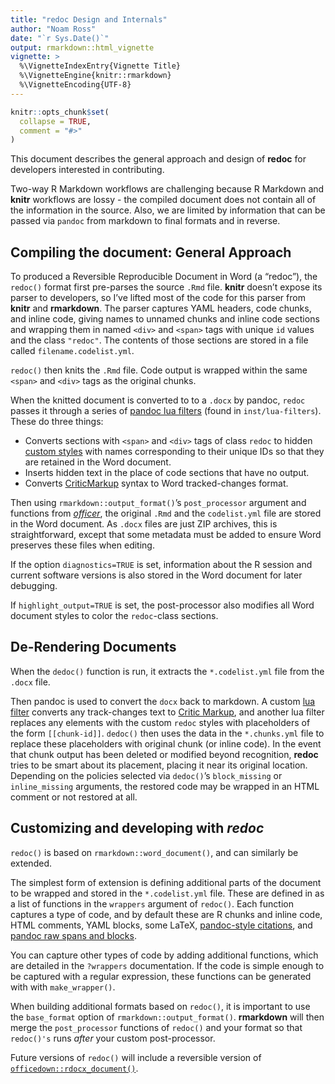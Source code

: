 ```yaml
---
title: "redoc Design and Internals"
author: "Noam Ross"
date: "`r Sys.Date()`"
output: rmarkdown::html_vignette
vignette: >
  %\VignetteIndexEntry{Vignette Title}
  %\VignetteEngine{knitr::rmarkdown}
  %\VignetteEncoding{UTF-8}
---
```


```r
knitr::opts_chunk$set(
  collapse = TRUE,
  comment = "#>"
)
```

This document describes the general approach and design of **redoc** for
developers interested in contributing.

Two-way R Markdown workflows are challenging because R Markdown and **knitr**
workflows are lossy - the compiled document does not contain all of the information
in the source.  Also, we are limited by information that can be passed via
`pandoc` from markdown to final formats and in reverse. 

## Compiling the document: General Approach

To produced a Reversible Reproducible Document in Word (a "redoc"), the
`redoc()` format first pre-parses the source `.Rmd` file.  **knitr**
doesn't expose its parser to developers, so I've lifted most of the code for
this parser from **knitr** and **rmarkdown**. The parser captures YAML headers,
code chunks, and inline code, giving names to unnamed chunks and inline code 
sections and wrapping them in named `<div>` and `<span>` tags with unique `id`
values and the class `"redoc"`.  The contents of
those sections are stored in a file called `filename.codelist.yml`. 

`redoc()` then knits the `.Rmd` file. Code output is wrapped within the same
`<span>` and `<div>` tags as the original chunks.  

When the knitted document is converted to to a `.docx` by pandoc, `redoc`
passes it through a series of
[pandoc lua filters](https://pandoc.org/lua-filters.html) (found in `inst/lua-filters`).
These do three things:

-  Converts sections with `<span>` and `<div>` tags of class `redoc` to hidden
   [custom styles](https://pandoc.org/MANUAL.html#custom-styles) with names
   corresponding to their unique IDs so that they are retained in the Word document.
-  Inserts hidden text in the place of code sections that have no output.
-  Converts [CriticMarkup](http://criticmarkup.com/) syntax to Word
   tracked-changes format.

Then using `rmarkdown::output_format()`'s `post_processor` argument and
functions from [*officer*](https://davidgohel.github.io/officer/), the original
`.Rmd` and the `codelist.yml` file are stored in the Word document.  As `.docx`
files are just ZIP archives, this is straightforward, except that some metadata
must be added to ensure Word preserves these files when editing.

If the option `diagnostics=TRUE` is set, information about the R session and
current software versions is also stored in the Word document for later
debugging.

If `highlight_output=TRUE` is set, the post-processor also modifies all Word 
document styles to color the `redoc`-class sections.

## De-Rendering Documents

When the `dedoc()` function is run, it extracts the `*.codelist.yml` file
from the `.docx` file.  

Then pandoc is used to convert the `docx` back to markdown. A custom [lua filter](https://pandoc.org/lua-filters.html) converts any track-changes text
to [Critic Markup](http://criticmarkup.com/spec.php), and another lua filter
replaces any elements with the custom `redoc` styles  with placeholders
of the form `[[chunk-id]]`.  `dedoc()` then uses the data in the `*.chunks.yml`
file to replace these placeholders with original chunk (or inline code).  In the
event that chunk output has been deleted or modified beyond recognition, 
**redoc** tries to be smart about its placement, placing it near its original
location. Depending on the policies selected via `dedoc()`'s `block_missing` or
`inline_missing` arguments, the restored code may be wrapped in an HTML comment
or not restored at all. 

## Customizing and developing with *redoc*

`redoc()` is based on `rmarkdown::word_document()`, and can similarly be extended.

The simplest form of extension is defining additional parts of the document to
be wrapped and stored in the `*.codelist.yml` file.  These are defined in as
a list of functions in the `wrappers` argument of `redoc()`. Each function
captures a type of code, and by default these are R chunks and inline code,
HTML comments, YAML blocks, some LaTeX, [pandoc-style citations](https://pandoc.org/MANUAL.html#citations),
and [pandoc raw spans and blocks](https://pandoc.org/MANUAL.html#generic-raw-attribute).

You can capture other types of code by adding additional functions, which
are detailed in the `?wrappers` documentation. If the code is simple enough to 
be captured with a regular expression, these functions can be generated with
with `make_wrapper()`.

When building additional formats based on `redoc()`, it is important to use
the `base_format` option of `rmarkdown::output_format()`.  **rmarkdown** will
then merge the `post_processor` functions of `redoc()` and your format so that
`redoc()'s` runs _after_ your custom post-processor.

Future versions of `redoc()` will include a reversible version of
[`officedown::rdocx_document()`](https://github.com/davidgohel/officedown).
